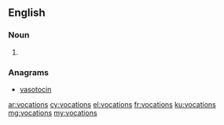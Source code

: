==English==

===Noun===
{{head|en|plural}}

# {{plural of|vocation|lang=en|nocat=1}}

===Anagrams===
* [[vasotocin#English|vasotocin]]

[[ar:vocations]]
[[cy:vocations]]
[[el:vocations]]
[[fr:vocations]]
[[ku:vocations]]
[[mg:vocations]]
[[my:vocations]]
